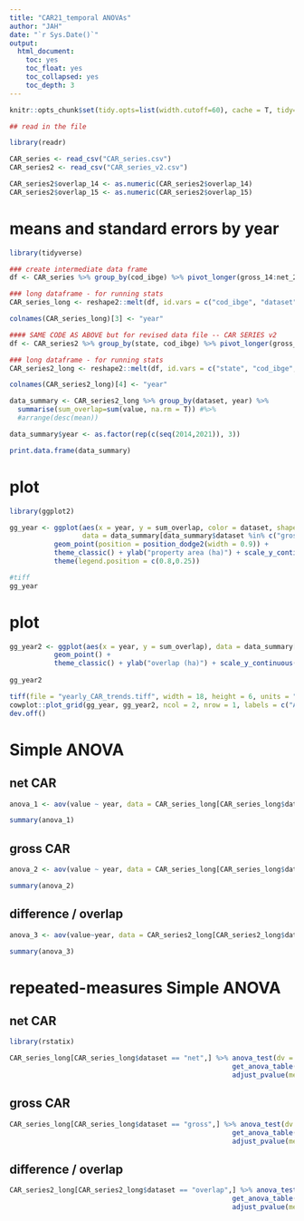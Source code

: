 ---
title: "CAR21_temporal ANOVAs"
author: "JAH"
date: "`r Sys.Date()`"
output:
  html_document:
    toc: yes
    toc_float: yes
    toc_collapsed: yes
    toc_depth: 3
---

```{r include=FALSE}
knitr::opts_chunk$set(tidy.opts=list(width.cutoff=60), cache = T, tidy=TRUE, echo = TRUE, message = FALSE, warning = FALSE, cache.lazy = T)
```



```{r}
## read in the file  

library(readr)

CAR_series <- read_csv("CAR_series.csv")
CAR_series2 <- read_csv("CAR_series_v2.csv")

CAR_series2$overlap_14 <- as.numeric(CAR_series2$overlap_14)
CAR_series2$overlap_15 <- as.numeric(CAR_series2$overlap_15)

```
 
# means and standard errors by year
 
```{r}
library(tidyverse)

### create intermediate data frame
df <- CAR_series %>% group_by(cod_ibge) %>% pivot_longer(gross_14:net_21, names_to = c("dataset", ".value"), values_to = c("value"), names_sep = "_")

### long dataframe - for running stats
CAR_series_long <- reshape2::melt(df, id.vars = c("cod_ibge", "dataset"))

colnames(CAR_series_long)[3] <- "year"

#### SAME CODE AS ABOVE but for revised data file -- CAR SERIES v2 
df <- CAR_series2 %>% group_by(state, cod_ibge) %>% pivot_longer(gross_14:overlap_21, names_to = c("dataset", ".value"), values_to = c("value"), names_sep = "_")

### long dataframe - for running stats
CAR_series2_long <- reshape2::melt(df, id.vars = c("state", "cod_ibge", "dataset"))

colnames(CAR_series2_long)[4] <- "year"

```


```{r}
data_summary <- CAR_series2_long %>% group_by(dataset, year) %>%
  summarise(sum_overlap=sum(value, na.rm = T)) #%>%
  #arrange(desc(mean))

data_summary$year <- as.factor(rep(c(seq(2014,2021)), 3))

print.data.frame(data_summary)

```



# plot

```{r}
library(ggplot2)

gg_year <- ggplot(aes(x = year, y = sum_overlap, color = dataset, shape = dataset), 
                  data = data_summary[data_summary$dataset %in% c("gross", "net"),]) +
           geom_point(position = position_dodge2(width = 0.9)) + 
           theme_classic() + ylab("property area (ha)") + scale_y_continuous(labels = scales::label_number_si()) + 
           theme(legend.position = c(0.8,0.25))

#tiff  
gg_year
```

# plot

```{r}
gg_year2 <- ggplot(aes(x = year, y = sum_overlap), data = data_summary[data_summary$dataset == "overlap",]) +
           geom_point() + 
           theme_classic() + ylab("overlap (ha)") + scale_y_continuous(labels = scales::label_number_si())
  
gg_year2
```
```{r}
tiff(file = "yearly_CAR_trends.tiff", width = 18, height = 6, units = "cm", res = 600, compression = "lzw")
cowplot::plot_grid(gg_year, gg_year2, ncol = 2, nrow = 1, labels = c("A","B"))
dev.off()
```



# Simple ANOVA
## net CAR
```{r}
anova_1 <- aov(value ~ year, data = CAR_series_long[CAR_series_long$dataset == "net",]) 

summary(anova_1)
```

## gross CAR
```{r}
anova_2 <- aov(value ~ year, data = CAR_series_long[CAR_series_long$dataset == "gross",]) 

summary(anova_2)
```

## difference / overlap
```{r}
anova_3 <- aov(value~year, data = CAR_series2_long[CAR_series2_long$dataset == "overlap",])

summary(anova_3)
```

# repeated-measures Simple ANOVA
## net CAR

```{r}
library(rstatix)

CAR_series_long[CAR_series_long$dataset == "net",] %>% anova_test(dv = value, wid = cod_ibge, within = year) %>%
                                                       get_anova_table() %>%
                                                       adjust_pvalue(method = "bonferroni")

```

## gross CAR
```{r}
CAR_series_long[CAR_series_long$dataset == "gross",] %>% anova_test(dv = value, wid = cod_ibge, within = year) %>%
                                                       get_anova_table() %>%
                                                       adjust_pvalue(method = "bonferroni")

```


## difference / overlap
```{r}
CAR_series2_long[CAR_series2_long$dataset == "overlap",] %>% anova_test(dv = value, wid = cod_ibge, within = year) %>%
                                                       get_anova_table() %>%
                                                       adjust_pvalue(method = "bonferroni")
```